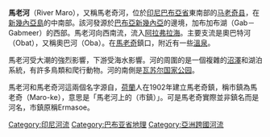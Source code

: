 {{unreferenced|time=2013-07-15T14:40:58+00:00}}
'''馬老河'''（River Maro），又稱馬老奇河，位於[[印尼|印尼]][[巴布亞省|巴布亞省]]東南部的[[马老奇县|马老奇县]]，在[[新幾內亞島|新幾內亞島]]的中南部。該河發源於[[巴布亞新幾內亞|巴布亞新幾內亞]]的邊境，加布加布湖（Gab－Gabmeer）的西部。馬老河向西南流，流入[[阿拉弗拉海|阿拉弗拉海]]。主要支流是奧巴特河（Obat），又稱奧巴河（Oba）。在[[馬老奇|馬老奇]]鎮口，附近有一些[[溫泉|溫泉]]。

馬老河受大潮的強烈影響，下游受海水影響。河的周圍的是一個複雜的[[沼澤|沼澤]]和湖泊系統，有許多鳥類和爬行動物。河的南側是[[瓦苏尔国家公园|瓦苏尔国家公园]]。

馬老河和馬老奇河這兩個名字源自{{le|馬林德－阿寧人|Marind people}}，[[荷蘭|荷蘭]]人在1902年建立馬老奇鎮，稱市鎮為馬老奇（Maro-ke），意思是「馬老河上的（市鎮）」。可是馬老奇實際並非鎮名而是河名，市鎮原稱Ermasoe。

{{Indonesia-geo-stub}}
[[Category:印尼河流|Category:印尼河流]]
[[Category:巴布亚省地理|Category:巴布亚省地理]]
[[Category:亞洲跨國河流|Category:亞洲跨國河流]]